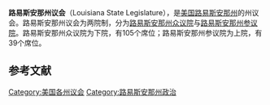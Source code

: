 {{Infobox legislature
| name              = 路易斯安那州议会
| coa_pic           = Seal of Louisiana.svg
| coa-pic           = 
| session_room      = Louisiana_State_Capitol.jpg
| house_type        = 两院制
| houses            = [[路易斯安那州参议院|路易斯安那州参议院]] <br>[[路易斯安那州众议院|路易斯安那州众议院]]
| leader1_type      = 参议院议长
| leader1           = [[John_Alario|John Alario]]
| party1            = 美国共和党
| election1         = 2012年1月9日
| leader2_type      = 众议院发言人
| leader2           = [[Chuck_Kleckley|Chuck Kleckley]]
| party2            = 共和党
| election2         = 2012年1月9日
| members           = 144
| house1            = 众议院
| house2            =参议院
| political_groups1 = 共和党 (58)<br>民主党(45)<br>独立派 (2)
| political_groups2 = 共和党 (24)<br>民主党 (15)
| last_election1    = 2011年11月19日
| last_election2    = 2011年11月19日
| meeting_place     = [[路易斯安那州议会大厦|路易斯安那州议会大厦]]
| website           = http://www.legis.state.la.us/
}}'''路易斯安那州议会'''（Louisiana State Legislature），是[[美国|美国]][[路易斯安那州|路易斯安那州]]的州议会。路易斯安那州议会为两院制，分为[[路易斯安那州众议院|路易斯安那州众议院]]与[[路易斯安那州参议院|路易斯安那州参议院]]。路易斯安那州众议院为下院，有105个席位；路易斯安那州参议院为上院，有39个席位。

== 参考文献 ==
{{reflist|colwidth=30em}}
{{美国立法机构}}
[[Category:美国各州议会|Category:美国各州议会]]
[[Category:路易斯安那州政治|Category:路易斯安那州政治]]